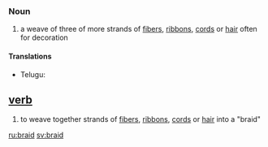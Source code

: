 {{rfc}}
===Noun===
# a weave of three of more strands of [[fiber]]s, [[ribbon]]s, [[cord]]s or [[hair]] often for decoration

====Translations====
{{top}}
{{mid}}
*Telugu: {{జడ}}
{{bottom}}

== [[verb]] == 
# to weave together strands of [[fiber]]s, [[ribbon]]s, [[cord]]s or [[hair]] into a "braid"

[[ru:braid]]
[[sv:braid]]